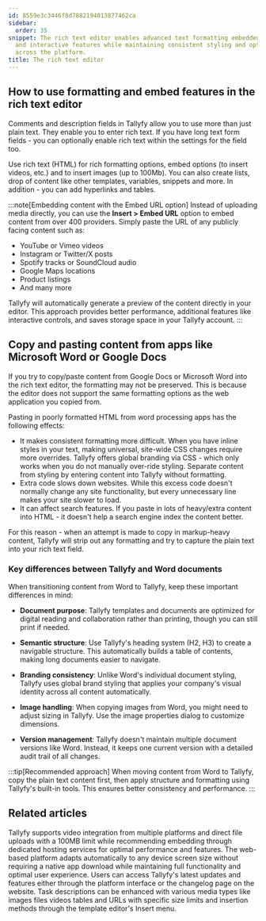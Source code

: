 ```yaml
---
id: 8559e3c3446f8d7882194013877462ca
sidebar:
  order: 35
snippet: The rich text editor enables advanced text formatting embedded media content
  and interactive features while maintaining consistent styling and optimal performance
  across the platform.
title: The rich text editor
---
```


## How to use formatting and embed features in the rich text editor

Comments and description fields in Tallyfy allow you to use more than just plain text. They enable you to enter rich text. If you have long text form fields - you can optionally enable rich text within the settings for the field too.

Use rich text (HTML) for rich formatting options, embed options (to insert videos, etc.) and to insert images (up to 100Mb). You can also create lists, drop of content like other templates, variables, snippets and more. In addition - you can add hyperlinks and tables.

:::note[Embedding content with the Embed URL option]
Instead of uploading media directly, you can use the **Insert > Embed URL** option to embed content from over 400 providers. Simply paste the URL of any publicly facing content such as:

- YouTube or Vimeo videos
- Instagram or Twitter/X posts
- Spotify tracks or SoundCloud audio
- Google Maps locations
- Product listings
- And many more

Tallyfy will automatically generate a preview of the content directly in your editor. This approach provides better performance, additional features like interactive controls, and saves storage space in your Tallyfy account.
:::

## Copy and pasting content from apps like Microsoft Word or Google Docs

If you try to copy/paste content from Google Docs or Microsoft Word into the rich text editor, the formatting may not be preserved. This is because the editor does not support the same formatting options as the web application you copied from.

Pasting in poorly formatted HTML from word processing apps has the following effects:

* It makes consistent formatting more difficult. When you have inline styles in your text, making universal, site-wide CSS changes require more overrides. Tallyfy offers global branding via CSS - which only works when you do not manually over-ride styling. Separate content from styling by entering content into Tallyfy without formatting.
* Extra code slows down websites. While this excess code doesn't normally change any site functionality, but every unnecessary line makes your site slower to load.
* It can affect search features. If you paste in lots of heavy/extra content into HTML - it doesn't help a search engine index the content better.

For this reason - when an attempt is made to copy in markup-heavy content, Tallyfy will strip out any formatting and try to capture the plain text into your rich text field.

### Key differences between Tallyfy and Word documents

When transitioning content from Word to Tallyfy, keep these important differences in mind:

- **Document purpose**: Tallyfy templates and documents are optimized for digital reading and collaboration rather than printing, though you can still print if needed.

- **Semantic structure**: Use Tallyfy's heading system (H2, H3) to create a navigable structure. This automatically builds a table of contents, making long documents easier to navigate.

- **Branding consistency**: Unlike Word's individual document styling, Tallyfy uses global brand styling that applies your company's visual identity across all content automatically.

- **Image handling**: When copying images from Word, you might need to adjust sizing in Tallyfy. Use the image properties dialog to customize dimensions.

- **Version management**: Tallyfy doesn't maintain multiple document versions like Word. Instead, it keeps one current version with a detailed audit trail of all changes.

:::tip[Recommended approach]
When moving content from Word to Tallyfy, copy the plain text content first, then apply structure and formatting using Tallyfy's built-in tools. This ensures better consistency and performance.
:::


## Related articles
<CardGrid>
<LinkTitleCard header="<b>Edit Task > Add videos to a task</b>" href="/products/pro/tracking-and-tasks/tasks/edit-task/how-can-i-add-videos-to-my-tallyfy-process/" > Tallyfy supports video integration from multiple platforms and direct file uploads with a 100MB limit while recommending embedding through dedicated hosting services for optimal performance and features. </LinkTitleCard>
<LinkTitleCard header="<b>Miscellaneous > Tallyfy on mobile devices</b>" href="/products/pro/miscellaneous/does-tallyfy-work-on-all-devices/" > The web-based platform adapts automatically to any device screen size without requiring a native app download while maintaining full functionality and optimal user experience. </LinkTitleCard>
<LinkTitleCard header="<b>Miscellaneous > Stay updated with Tallyfy's latest features</b>" href="/products/pro/miscellaneous/how-can-i-stay-updated-with-tallyfys-latest-features/" > Users can access Tallyfy's latest updates and features either through the platform interface or the changelog page on the website. </LinkTitleCard>
<LinkTitleCard header="<b>Templates > Insert media</b>" href="/products/pro/documenting/templates/insert-media/" > Task descriptions can be enhanced with various media types like images files videos tables and URLs with specific size limits and insertion methods through the template editor's Insert menu. </LinkTitleCard>
</CardGrid>